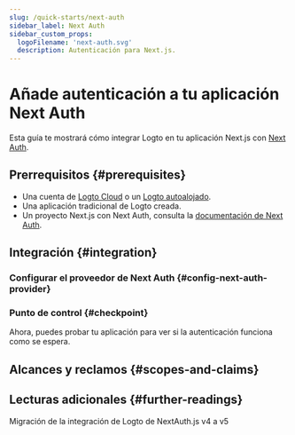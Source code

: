 ```yaml
---
slug: /quick-starts/next-auth
sidebar_label: Next Auth
sidebar_custom_props:
  logoFilename: 'next-auth.svg'
  description: Autenticación para Next.js.
---
```




# Añade autenticación a tu aplicación Next Auth

Esta guía te mostrará cómo integrar Logto en tu aplicación Next.js con [Next Auth](https://next-auth.js.org/).

<GuideTip />

## Prerrequisitos \{#prerequisites}

- Una cuenta de [Logto Cloud](https://cloud.logto.io) o un [Logto autoalojado](/introduction/set-up-logto-oss).
- Una aplicación tradicional de Logto creada.
- Un proyecto Next.js con Next Auth, consulta la [documentación de Next Auth](https://next-auth.js.org/getting-started/introduction).

## Integración \{#integration}

### Configurar el proveedor de Next Auth \{#config-next-auth-provider}

<ConfigProvider />

### Punto de control \{#checkpoint}

Ahora, puedes probar tu aplicación para ver si la autenticación funciona como se espera.

## Alcances y reclamos \{#scopes-and-claims}

<ScopesAndClaims />

## Lecturas adicionales \{#further-readings}

<FurtherReadings />

<Url href="https://blog.logto.io/next-auth-v5">
  Migración de la integración de Logto de NextAuth.js v4 a v5
</Url>

